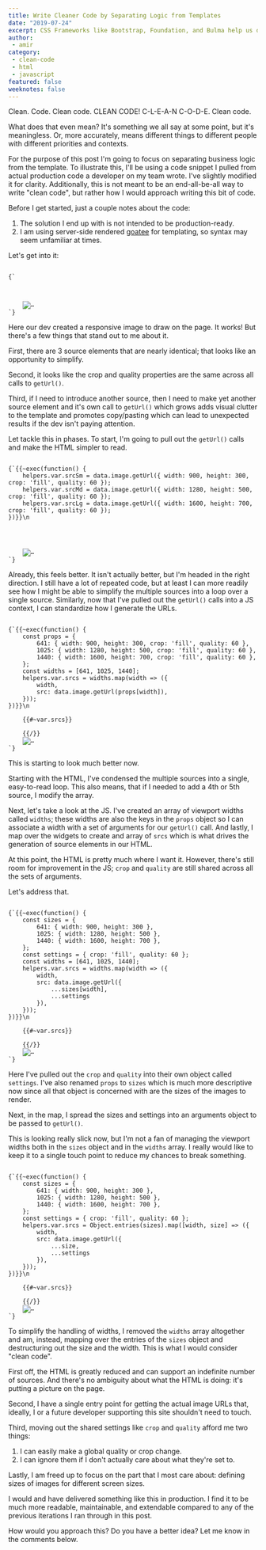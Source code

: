 ```yaml
---
title: Write Cleaner Code by Separating Logic from Templates
date: "2019-07-24"
excerpt: CSS Frameworks like Bootstrap, Foundation, and Bulma help us describe our HTML in terms of layout structure and components, but I'm not a fan of that approach.
author:
 - amir
category:
 - clean-code
 - html
 - javascript
featured: false
weeknotes: false
---
```


Clean. Code. Clean code. CLEAN CODE! C-L-E-A-N C-O-D-E. Clean code.

What does that even mean? It's something we all say at some point, but it's meaningless. Or, more accurately, means different things to different people with different priorities and contexts.

For the purpose of this post I'm going to focus on separating business logic from the template. To illustrate this, I'll be using a code snippet I pulled from actual production code a developer on my team wrote. I've slightly modified it for clarity. Additionally, this is not meant to be an end-all-be-all way to write "clean code", but rather how I would approach writing this bit of code.

Before I get started, just a couple notes about the code:

1. The solution I end up with is not intended to be production-ready.
2. I am using server-side rendered [goatee](https://github.com/simpleviewinc/goatee) for templating, so syntax may seem unfamiliar at times.

Let's get into it:

<Code language="html">
{`<picture>
	<source
		srcset="{{image.getUrl({
			width: 900,
			height: 300,
			crop: 'fill',
			quality: 60
		})}}"
		media="(min-width: 641px)"
	/>
	<source
		srcset="{{image.getUrl({
			width: 1280,
			height: 500,
			crop: 'fill',
			quality: 60
		})}}"
		media="(min-width: 1025px)"
	/>
	<source
		srcset="{{image.getUrl({
			width: 1600,
			height: 700,
			crop: 'fill',
			quality: 60
		})}}"
		media="(min-width: 1440px)"
	/>
	<img src="/path/to/default.jpg" alt="…" />
</picture>`}
</Code>

Here our dev created a responsive image to draw on the page. It works! But there's a few things that stand out to me about it.

First, there are 3 source elements that are nearly identical; that looks like an opportunity to simplify.

Second, it looks like the crop and quality properties are the same across all calls to `getUrl()`.

Third, if I need to introduce another source, then I need to make yet another source element and it's own call to `getUrl()` which grows adds visual clutter to the template and promotes copy/pasting which can lead to unexpected results if the dev isn't paying attention.

Let tackle this in phases. To start, I'm going to pull out the `getUrl()` calls and make the HTML simpler to read.

<Code language="html">
{`{{~exec(function() {
	helpers.var.srcSm = data.image.getUrl({ width: 900, height: 300, crop: 'fill', quality: 60 });
	helpers.var.srcMd = data.image.getUrl({ width: 1280, height: 500, crop: 'fill', quality: 60 });
	helpers.var.srcLg = data.image.getUrl({ width: 1600, height: 700, crop: 'fill', quality: 60 });
})}}\n
<picture>
	<source srcset="{{~var.srcSm}}" media="(min-width: 641px)" />
	<source srcset="{{~var.srcMd}}" media="(min-width: 1025px)" />
	<source srcset="{{~var.srcLg}}" media="(min-width: 1440px)" />
	<img src="/path/to/default.jpg" alt="…" />
</picture>`}
</Code>

Already, this feels better. It isn't actually better, but I'm headed in the right direction. I still have a lot of repeated code, but at least I can more readily see how I might be able to simplify the multiple sources into a loop over a single source. Similarly, now that I've pulled out the `getUrl()` calls into a JS context, I can standardize how I generate the URLs.

<Code language="html">
{`{{~exec(function() {
	const props = {
		641: { width: 900, height: 300, crop: 'fill', quality: 60 },
		1025: { width: 1280, height: 500, crop: 'fill', quality: 60 },
		1440: { width: 1600, height: 700, crop: 'fill', quality: 60 },
	};
	const widths = [641, 1025, 1440];
	helpers.var.srcs = widths.map(width => ({
		width,
		src: data.image.getUrl(props[width]),
	}));
})}}\n
<picture>
	{{#~var.srcs}}
		<source srcset="{{src}}" media="(min-width: {{width}}px)" />
	{{/}}
	<img src="/path/to/default.jpg" alt="…" />
</picture>`}
</Code>

This is starting to look much better now.

Starting with the HTML, I've condensed the multiple sources into a single, easy-to-read loop. This also means, that if I needed to add a 4th or 5th source, I modify the array.

Next, let's take a look at the JS. I've created an array of viewport widths called `widths`; these widths are also the keys in the `props` object so I can associate a width with a set of arguments for our `getUrl()` call. And lastly, I map over the widgets to create and array of `srcs` which is what drives the generation of source elements in our HTML.

At this point, the HTML is pretty much where I want it. However, there's still room for improvement in the JS; `crop` and `quality` are still shared across all the sets of arguments.

Let's address that.

<Code language="html">
{`{{~exec(function() {
	const sizes = {
		641: { width: 900, height: 300 },
		1025: { width: 1280, height: 500 },
		1440: { width: 1600, height: 700 },
	};
	const settings = { crop: 'fill', quality: 60 };
	const widths = [641, 1025, 1440];
	helpers.var.srcs = widths.map(width => ({
		width,
		src: data.image.getUrl({
			...sizes[width],
			...settings
		}),
	}));
})}}\n
<picture>
	{{#~var.srcs}}
		<source srcset="{{src}}" media="(min-width: {{width}}px)" />
	{{/}}
	<img src="/path/to/default.jpg" alt="…" />
</picture>`}
</Code>

Here I've pulled out the `crop` and `quality` into their own object called `settings`. I've also renamed `props` to `sizes` which is much more descriptive now since all that object is concerned with are the sizes of the images to render.

Next, in the map, I spread the sizes and settings into an arguments object to be passed to `getUrl()`.

This is looking really slick now, but I'm not a fan of managing the viewport widths both in the `sizes` object and in the `widths` array. I really would like to keep it to a single touch point to reduce my chances to break something.

<Code language="html">
{`{{~exec(function() {
	const sizes = {
		641: { width: 900, height: 300 },
		1025: { width: 1280, height: 500 },
		1440: { width: 1600, height: 700 },
	};
	const settings = { crop: 'fill', quality: 60 };
	helpers.var.srcs = Object.entries(sizes).map([width, size] => ({
		width,
		src: data.image.getUrl({
			...size,
			...settings
		}),
	}));
})}}\n
<picture>
	{{#~var.srcs}}
		<source srcset="{{src}}" media="(min-width: {{width}}px)" />
	{{/}}
	<img src="/path/to/default.jpg" alt="…" />
</picture>`}
</Code>

To simplify the handling of widths, I removed the `widths` array altogether and am, instead, mapping over the entries of the `sizes` object and destructuring out the size and the width. This is what I would consider "clean code".

First off, the HTML is greatly reduced and can support an indefinite number of sources. And there's no ambiguity about what the HTML is doing: it's putting a picture on the page.

Second, I have a single entry point for getting the actual image URLs that, ideally, I or a future developer supporting this site shouldn't need to touch.

Third, moving out the shared settings like `crop` and `quality` afford me two things:

1. I can easily make a global quality or crop change.
2. I can ignore them if I don't actually care about what they're set to.

Lastly, I am freed up to focus on the part that I most care about: defining sizes of images for different screen sizes.

I would and have delivered something like this in production. I find it to be much more readable, maintainable, and extendable compared to any of the previous iterations I ran through in this post.

How would you approach this? Do you have a better idea? Let me know in the comments below.

